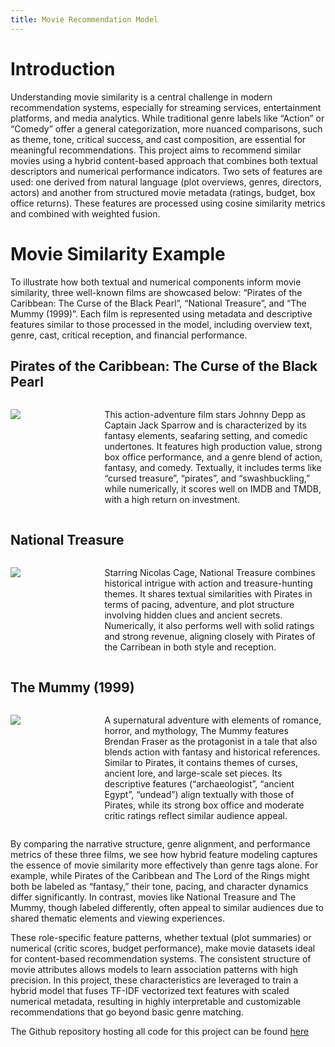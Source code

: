```yaml
---
title: Movie Recommendation Model
---
```


# Introduction

Understanding movie similarity is a central challenge in modern recommendation systems, especially for streaming services, entertainment platforms, and media analytics. While traditional genre labels like “Action” or “Comedy” offer a general categorization, more nuanced comparisons, such as theme, tone, critical success, and cast composition, are essential for meaningful recommendations. This project aims to recommend similar movies using a hybrid content-based approach that combines both textual descriptors and numerical performance indicators. Two sets of features are used: one derived from natural language (plot overviews, genres, directors, actors) and another from structured movie metadata (ratings, budget, box office returns). These features are processed using cosine similarity metrics and combined with weighted fusion.

# Movie Similarity Example

To illustrate how both textual and numerical components inform movie similarity, three well-known films are showcased below:
“Pirates of the Caribbean: The Curse of the Black Pearl”, “National Treasure”, and “The Mummy (1999)”. Each film is represented using metadata and descriptive features similar to those processed in the model, including overview text, genre, cast, critical reception, and financial performance.

## Pirates of the Caribbean: The Curse of the Black Pearl

::: {.columns}

::: {.column width="20%"}
![](./img/pirates.webp)
:::

::: {.column width="3%"}
&nbsp;
:::

::: {.column width="75%"}
This action-adventure film stars Johnny Depp as Captain Jack Sparrow and is characterized by its fantasy elements, seafaring setting, and comedic undertones. It features high production value, strong box office performance, and a genre blend of action, fantasy, and comedy. Textually, it includes terms like “cursed treasure”, “pirates”, and “swashbuckling,” while numerically, it scores well on IMDB and TMDB, with a high return on investment.
:::

:::


## National Treasure

::: {.columns}

::: {.column width="20%"}
![](./img/national_treasure.webp)
:::

::: {.column width="3%"}
&nbsp;
:::

::: {.column width="75%"}
Starring Nicolas Cage, National Treasure combines historical intrigue with action and treasure-hunting themes. It shares textual similarities with Pirates in terms of pacing, adventure, and plot structure involving hidden clues and ancient secrets. Numerically, it also performs well with solid ratings and strong revenue, aligning closely with Pirates of the Carribean in both style and reception.
:::

:::


## The Mummy (1999)

::: {.columns}

::: {.column width="20%"}
![](./img/mummy.webp)
:::

::: {.column width="3%"}
&nbsp;
:::

::: {.column width="75%"}
A supernatural adventure with elements of romance, horror, and mythology, The Mummy features Brendan Fraser as the protagonist in a tale that also blends action with fantasy and historical references. Similar to Pirates, it contains themes of curses, ancient lore, and large-scale set pieces. Its descriptive features (“archaeologist”, “ancient Egypt”, “undead”) align textually with those of Pirates, while its strong box office and moderate critic ratings reflect similar audience appeal.
:::

:::

By comparing the narrative structure, genre alignment, and performance metrics of these three films, we see how hybrid feature modeling captures the essence of movie similarity more effectively than genre tags alone. For example, while Pirates of the Caribbean and The Lord of the Rings might both be labeled as “fantasy,” their tone, pacing, and character dynamics differ significantly. In contrast, movies like National Treasure and The Mummy, though labeled differently, often appeal to similar audiences due to shared thematic elements and viewing experiences.

These role-specific feature patterns, whether textual (plot summaries) or numerical (critic scores, budget performance), make movie datasets ideal for content-based recommendation systems. The consistent structure of movie attributes allows models to learn association patterns with high precision. In this project, these characteristics are leveraged to train a hybrid model that fuses TF-IDF vectorized text features with scaled numerical metadata, resulting in highly interpretable and customizable recommendations that go beyond basic genre matching.


The Github repository hosting all code for this project can be found [here](Movie-Recommendation-Model)